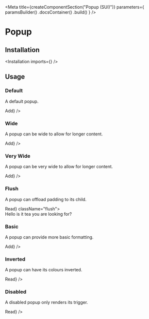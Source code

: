 
<Meta
    title={createComponentSection("Popup (SUI)")}
    parameters={
        paramsBuilder()
            .docsContainer(<SemanticContainer documentationPath="/modules/popup" />)
            .build()
    }
/>

# Popup

## Installation

<Installation imports={<Imports />} />

## Usage

### Default

A default popup.

<Preview>
    <Story name="default">
        <Popup content="Adds users to your feed" trigger={<Button>Add</Button>} />
    </Story>
</Preview>

### Wide

A popup can be wide to allow for longer content.

<Preview>
    <Story name="wide">
        <Popup wide content="This is a wide pop-up which allows for lots of content with additional space. You can fit a lot of words here and the paragraphs will be pretty wide." trigger={<Button>Add</Button>} />
    </Story>
</Preview>

### Very Wide

A popup can be very wide to allow for longer content.

<Preview>
    <Story name="very wide">
        <Popup wide="very" content="This is a wide pop-up which allows for lots of content with additional space. You can fit a lot of words here and the paragraphs will be pretty wide." trigger={<Button>Add</Button>} />
    </Story>
</Preview>

### Flush

A popup can offload padding to its child.

<Preview>
    <Story name="flush">
        <Popup trigger={<Button>Read</Button>} className="flush">
            <Popup.Content className="pa10">
                <div>Hello is it tea you are looking for?</div>
            </Popup.Content>
        </Popup>
    </Story>
</Preview>

### Basic

A popup can provide more basic formatting.

<Preview>
    <Story name="basic">
        <Popup basic content="Adds users to your feed" trigger={<Button>Add</Button>} />
    </Story>
</Preview>

### Inverted

A popup can have its colours inverted.

<Preview>
    <Story name="inverted">
        <Popup inverted content="Once upon a midnight dreary, while I pondered, weak and weary, Over many a quaint and curious volume of forgotten lore—" trigger={<Button>Read</Button>} />
    </Story>
</Preview>

### Disabled

A disabled popup only renders its trigger.

<Preview>
    <Story name="disabled">
        <Popup disabled content="Once upon a midnight dreary, while I pondered, weak and weary, Over many a quaint and curious volume of forgotten lore—" trigger={<Button>Read</Button>} />
    </Story>
</Preview>
